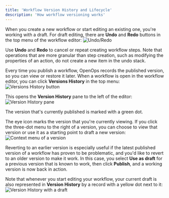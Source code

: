 ```yaml
---
title: 'Workflow Version History and Lifecycle'
description: 'How workflow versioning works'
---
```


When you create a new workflow or start editing an existing one, you're working with a draft. For draft editing, there are **Undo** and **Redo** buttons in the top menu of the workflow editor:
![Undo/Redo](/images/versioning-undo-redo.png)

Use **Undo** and **Redo** to cancel or repeat creating workflow steps. Note that operations that are more granular than step creation, such as modifying the properties of an action, do not create a new item in the undo stack.

Every time you publish a workflow, OpenOps records the published version, so you can view or restore it later. When a workflow is open in the workflow editor, you can click **Versions History** in the top menu:
![Versions History button](/images/versioning-menu-versions-history.png)

This opens the **Version History** pane to the left of the editor:
![Version History pane](/images/versioning-version-history.png)

The version that's currently published is marked with a green dot.

The eye icon marks the version that you're currently viewing. If you click the three-dot menu to the right of a version, you can choose to view that version or use it as a starting point to draft a new version:
![Context menu of a version](/images/versioning-context-menu.png)

Reverting to an earlier version is especially useful if the latest published version of a workflow has proven to be problematic, and you'd like to revert to an older version to make it work. In this case, you select **Use as draft** for a previous version that is known to work, then click **Publish**, and a working version is now back in action.

Note that whenever you start editing your workflow, your current draft is also represented in **Version History** by a record with a yellow dot next to it:
![Version History with a draft](/images/versioning-version-history-draft.png)
